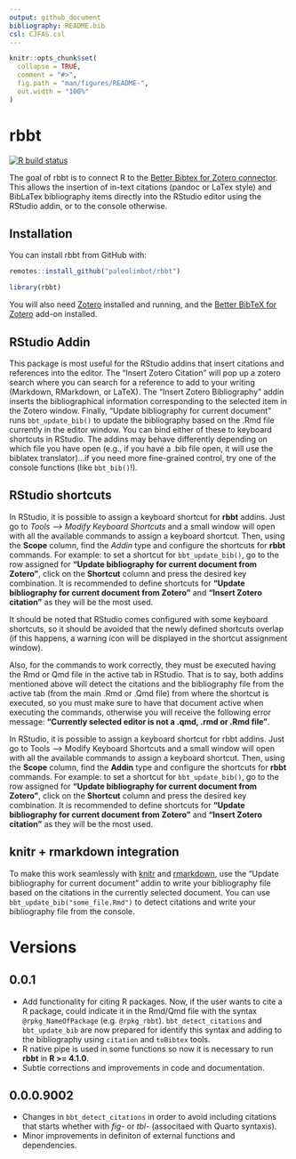 ```yaml
---
output: github_document
bibliography: README.bib
csl: CJFAS.csl
---
```


<!-- README.md is generated from README.Rmd. Please edit that file -->

```r
knitr::opts_chunk$set(
  collapse = TRUE,
  comment = "#>",
  fig.path = "man/figures/README-",
  out.width = "100%"
)
```

# rbbt

<!-- badges: start -->
[![R build status](https://github.com/paleolimbot/rbbt/workflows/R-CMD-check/badge.svg)](https://github.com/paleolimbot/rbbt/actions)
<!-- badges: end -->

The goal of rbbt is to connect R to the [Better Bibtex for Zotero connector](https://retorque.re/zotero-better-bibtex/). This allows the insertion of in-text citations (pandoc or LaTex style) and BibLaTex bibliography items directly into the RStudio editor using the RStudio addin, or to the console otherwise.

## Installation

You can install rbbt from GitHub with:

``` r
remotes::install_github("paleolimbot/rbbt")
```

```r
library(rbbt)
```

You will also need [Zotero](https://www.zotero.org/) installed and running, and the [Better BibTeX for Zotero](https://retorque.re/zotero-better-bibtex/installation/) add-on installed.

## RStudio Addin

This package is most useful for the RStudio addins that insert citations and references into the editor. The "Insert Zotero Citation" will pop up a zotero search where you can search for a reference to add to your writing (Markdown, RMarkdown, or LaTeX). The "Insert Zotero Bibliography" addin inserts the bibliographical information corresponding to the selected item in the Zotero window. Finally, "Update bibliography for current document" runs `bbt_update_bib()` to update the bibliography based on the .Rmd file currently in the editor window. You can bind either of these to keyboard shortcuts in RStudio. The addins may behave differently depending on which file you have open (e.g., if you have a .bib file open, it will use the biblatex translator)...if you need more fine-grained control, try one of the console functions (like `bbt_bib()`!).

## RStudio shortcuts

In RStudio, it is possible to assign a keyboard shortcut for **rbbt** addins. Just go to *Tools --> Modify Keyboard Shortcuts* and a small window will open with all the available commands to assign a keyboard shortcut. Then, using the **Scope** column, find the *Addin* type and configure the shortcuts for **rbbt** commands. For example: to set a shortcut for `bbt_update_bib()`, go to the row assigned for **"Update bibliography for current document from Zotero "**, click on the **Shortcut** column and press the desired key combination. It is recommended to define shortcuts for **"Update bibliography for current document from Zotero "** and **"Insert Zotero citation "** as they will be the most used.

It should be noted that RStudio comes configured with some keyboard shortcuts, so it should be avoided that the newly defined shortcuts overlap (if this happens, a warning icon will be displayed in the shortcut assignment window).

Also, for the commands to work correctly, they must be executed having the Rmd or Qmd file in the active tab in RStudio. That is to say, both addins mentioned above will detect the citations and the bibliography file from the active tab (from the main .Rmd or .Qmd file) from where the shortcut is executed, so you must make sure to have that document active when executing the commands, otherwise you will receive the following error message: **"Currently selected editor is not a .qmd, .rmd or .Rmd file "**.

In RStudio, it is possible to assign a keyboard shortcut for rbbt addins. Just go to Tools --> Modify Keyboard Shortcuts and a small window will open with all the available commands to assign a keyboard shortcut. Then, using the **Scope** column, find the **Addin** type and configure the shortcuts for **rbbt** commands. For example: to set a shortcut for `bbt_update_bib()`, go to the row assigned for **"Update bibliography for current document from Zotero "**, click on the **Shortcut** column and press the desired key combination. It is recommended to define shortcuts for **"Update bibliography for current document from Zotero "** and **"Insert Zotero citation "** as they will be the most used.

## knitr + rmarkdown integration

To make this work seamlessly with [knitr](https://yihui.org/knitr/) and [rmarkdown](https://rmarkdown.rstudio.com/), use the "Update bibliography for current document" addin to write your bibliography file based on the citations in the currently selected document. You can use `bbt_update_bib("some_file.Rmd")` to detect citations and write your bibliography file from the console.

# Versions

## 0.0.1
* Add functionality for citing R packages. Now, if the user wants to cite a R package, could indicate it in the Rmd/Qmd file with the syntax `@rpkg_NameOfPackage` (e.g. `@rpkg_rbbt`). `bbt_detect_citations` and `bbt_update_bib` are now prepared for identify this syntax and adding to the bibliography using `citation` and `toBibtex` tools.
* R native pipe is used in some functions so now it is necessary to run **rbbt** in **R >= 4.1.0**.
* Subtle corrections and improvements in code and documentation.

## 0.0.0.9002

* Changes in `bbt_detect_citations` in order to avoid including citations that starts whether with *fig-* or *tbl-* (associtaed with Quarto syntaxis).
* Minor improvements in definiton of external functions and dependencies.
